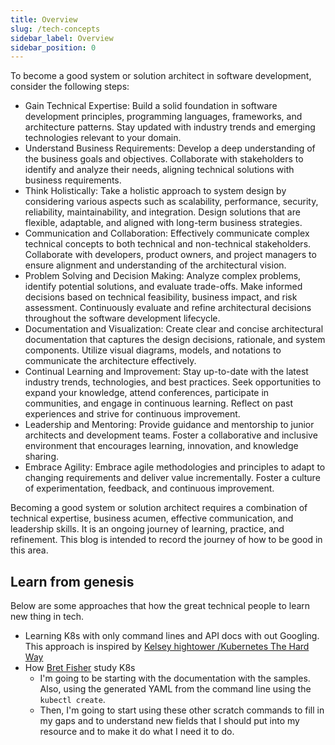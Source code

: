 ```yaml
---
title: Overview
slug: /tech-concepts
sidebar_label: Overview
sidebar_position: 0
---
```


To become a good system or solution architect in software development, consider the following steps:
- Gain Technical Expertise: Build a solid foundation in software development principles, programming languages, frameworks, and architecture patterns. Stay updated with industry trends and emerging technologies relevant to your domain.
- Understand Business Requirements: Develop a deep understanding of the business goals and objectives. Collaborate with stakeholders to identify and analyze their needs, aligning technical solutions with business requirements.
- Think Holistically: Take a holistic approach to system design by considering various aspects such as scalability, performance, security, reliability, maintainability, and integration. Design solutions that are flexible, adaptable, and aligned with long-term business strategies.
- Communication and Collaboration: Effectively communicate complex technical concepts to both technical and non-technical stakeholders. Collaborate with developers, product owners, and project managers to ensure alignment and understanding of the architectural vision.
- Problem Solving and Decision Making: Analyze complex problems, identify potential solutions, and evaluate trade-offs. Make informed decisions based on technical feasibility, business impact, and risk assessment. Continuously evaluate and refine architectural decisions throughout the software development lifecycle.
- Documentation and Visualization: Create clear and concise architectural documentation that captures the design decisions, rationale, and system components. Utilize visual diagrams, models, and notations to communicate the architecture effectively.
- Continual Learning and Improvement: Stay up-to-date with the latest industry trends, technologies, and best practices. Seek opportunities to expand your knowledge, attend conferences, participate in communities, and engage in continuous learning. Reflect on past experiences and strive for continuous improvement.
- Leadership and Mentoring: Provide guidance and mentorship to junior architects and development teams. Foster a collaborative and inclusive environment that encourages learning, innovation, and knowledge sharing.
- Embrace Agility: Embrace agile methodologies and principles to adapt to changing requirements and deliver value incrementally. Foster a culture of experimentation, feedback, and continuous improvement.

Becoming a good system or solution architect requires a combination of technical expertise, business acumen, effective communication, and leadership skills. It is an ongoing journey of learning, practice, and refinement. This blog is intended to record the journey of how to be good in this area.

## Learn from genesis

Below are some approaches that how the great technical people to learn new thing in tech. 

- Learning K8s with only command lines and API docs with out Googling. This approach is inspired by [Kelsey hightower
/Kubernetes The Hard Way](https://github.com/kelseyhightower/kubernetes-the-hard-way)
- How [Bret Fisher](https://www.bretfisher.com/) study K8s
    - I'm going to be starting with the documentation with the samples. Also, using the generated YAML from the command line using the `kubectl create`. 
    - Then, I'm going to start using these other scratch commands to fill in my gaps and to understand new fields that I should put into my resource and to make it do what I need it to do.
